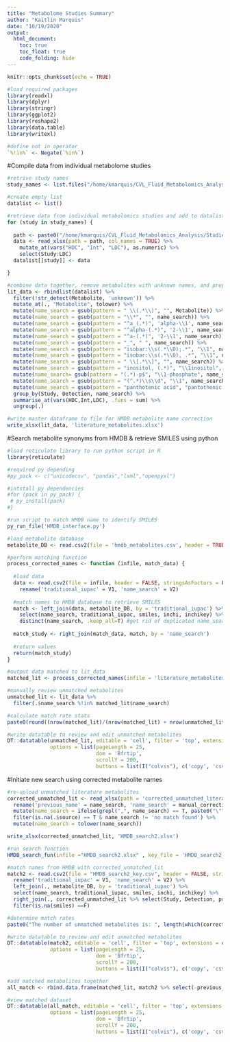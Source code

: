 ```yaml
---
title: "Metabolome Studies Summary"
author: "Kaitlin Marquis"
date: "10/19/2020"
output: 
  html_document:
    toc: true
    toc_float: true
    code_folding: hide
---
```


```r
knitr::opts_chunk$set(echo = TRUE)

#load required packages
library(readxl)
library(dplyr)
library(stringr)
library(ggplot2)
library(reshape2)
library(data.table)
library(writexl)

#define not in operator
`%!in%` <- Negate(`%in%`)
```

#Compile data from individual metabolome studies
```r

#retrive study names
study_names <- list.files("/home/kmarquis/CVL_Fluid_Metabolomics_Analysis/Studies")

#create empty list
datalist <- list()

#retrieve data from individual metabolomics studies and add to datalist
for (study in study_names) {
  
  path <- paste0("/home/kmarquis/CVL_Fluid_Metabolomics_Analysis/Studies/", study, "/", study, "_data_summary.xlsx")
  data <- read_xlsx(path = path, col_names = TRUE) %>%
    mutate_at(vars("HDC", "Int", "LDC"), as.numeric) %>%
    select(Study:LDC)
  datalist[[study]] <- data

}

#combine data together, remove metabolites with unknown names, and prepare rules for search
lit_data <- rbindlist(datalist) %>%
  filter(!str_detect(Metabolite, 'unknown')) %>%
  mutate_at(., "Metabolite", tolower) %>%
  mutate(name_search = gsub(pattern = " \\(.*\\)", "", Metabolite)) %>%
  mutate(name_search = gsub(pattern = "\\*", "", name_search)) %>%
  mutate(name_search = gsub(pattern = "^a_(.*)", 'alpha-\\1', name_search)) %>%
  mutate(name_search = gsub(pattern = "^alpha-(.*)", '2-\\1', name_search)) %>%
  mutate(name_search = gsub(pattern = "^a-(.*)", '2-\\1', name_search)) %>%
  mutate(name_search = gsub(pattern = "_", " ", name_search)) %>%
  mutate(name_search = gsub(pattern = "isobar:\\s(.*\\D);.*", "\\1", name_search)) %>%
  mutate(name_search = gsub(pattern = "isobar:\\s(.*\\D), .*", "\\1", name_search)) %>%
  mutate(name_search = gsub(pattern = " \\[.*\\]", "", name_search)) %>%
  mutate(name_search = gsub(pattern = "inositol, (.*)", "\\1inositol", name_search)) %>%
  mutate(name_search= gsub(pattern = "(.*)-p$", "\\1-phosphate", name_search)) %>%
  mutate(name_search = gsub(pattern = "(^.*)\\s\\d", "\\1", name_search)) %>%
  mutate(name_search = gsub(pattern = "panthotenic acid", "pantothenic acid", name_search)) %>%
  group_by(Study, Detection, name_search) %>% 
  summarise_at(vars(HDC,Int,LDC), .funs = sum) %>% 
  ungroup(.)

#write master dataframe to file for HMDB metabolite name correction
write_xlsx(lit_data, 'literature_metabolites.xlsx')
```

#Search metabolite synonyms from HMDB & retrieve SMILES using python
```r

#load reticulate library to run python script in R
library(reticulate)

#required py depending
#py_pack <- c("unicodecsv", "pandas","lxml","openpyxl")

#intstall py dependencies
#for (pack in py_pack) {
 # py_install(pack)
#}

#run script to match HMDB name to identify SMILES
py_run_file('HMDB_interface.py')

#load metabolite database 
metabolite_DB <- read.csv2(file = 'hmdb_metabolites.csv', header = TRUE, stringsAsFactors = F, sep = ",")

#perform matching function 
process_corrected_names <- function (infile, match_data) {
  
  #load data
  data <- read.csv2(file = infile, header = FALSE, stringsAsFactors = F, sep = ",") %>%
    rename('traditional_iupac' = V1, 'name_search' = V2)
    
  #match names to HMDB database to retrieve SMILES
  match <- left_join(data, metabolite_DB, by = 'traditional_iupac') %>%
    select(name_search, traditional_iupac, smiles, inchi, inchikey) %>%
    distinct(name_search, .keep_all=T) #get rid of duplicated name_search
  
  match_study <- right_join(match_data, match, by = 'name_search') 
  
  #return values
  return(match_study)
}

#output data matched to lit_data
matched_lit <- process_corrected_names(infile = 'literature_metabolites_key.csv', match_data = lit_data) #file name from interface py output

#manually review unmatched metabolites
unmatched_lit <- lit_data %>%
  filter(.$name_search %!in% matched_lit$name_search)

#calculate match rate stats
paste0(round((nrow(matched_lit)/(nrow(matched_lit) + nrow(unmatched_lit)))*100, 2), ' % of metabolites matched to HMDB SMILES.')

#write datatable to review and edit unmatched metabolites
DT::datatable(unmatched_lit, editable = 'cell', filter = 'top', extensions = c("Buttons","Scroller"),
              options = list(pageLength = 25,
                             dom = 'Bfrtip',
                             scrollY = 200,
                             buttons = list(I("colvis"), c('copy', 'csv','excel'))))
```


#Initiate new search using corrected metabolite names
```r

#re-upload unmatched literature metabolites
corrected_unmatched_lit <- read_xlsx(path = 'corrected_unmatched_literature_metabolites.xlsx') %>%
  rename('previous_name' = name_search, 'name_search' = manual_correction) %>%
  mutate(name_search = ifelse(grepl(",", name_search) == T, paste0("\"", name_search, "\""), name_search)) %>%
  filter(is.na(.$source) == T & name_search != 'no match found') %>%
  mutate(name_search = tolower(name_search))

write_xlsx(corrected_unmatched_lit, 'HMDB_search2.xlsx')

#run search function 
HMDB_search_fun(infile ="HMDB_search2.xlsx" , key_file = 'HMDB_search2_key.csv')

#match names from HMDB with corrected_unmatched_lit
match2 <- read.csv2(file = "HMDB_search2_key.csv", header = FALSE, stringsAsFactors = F, sep = ",") %>%
  rename('traditional_iupac' = V1, 'name_search' = V2) %>%
  left_join(., metabolite_DB, by = 'traditional_iupac') %>%
  select(name_search, traditional_iupac, smiles, inchi, inchikey) %>%
  right_join(., corrected_unmatched_lit %>% select(Study, Detection, previous_name, name_search, HDC, LDC, Int)) %>%
  filter(is.na(smiles) ==F)

#determine match rates
paste0("The number of unmatched metabolites is: ", length(which(corrected_unmatched_lit$previous_name %!in% match2$previous_name) == T))

#write datatable to review and edit unmatched metabolites
DT::datatable(match2, editable = 'cell', filter = 'top', extensions = c("Buttons","Scroller"),
              options = list(pageLength = 25,
                             dom = 'Bfrtip',
                             scrollY = 200,
                             buttons = list(I("colvis"), c('copy', 'csv','excel'))))

#add matched metabolites together
all_match <- rbind.data.frame(matched_lit, match2 %>% select(-previous_name))

#view matched dataset
DT::datatable(all_match, editable = 'cell', filter = 'top', extensions = c("Buttons","Scroller"),
              options = list(pageLength = 25,
                             dom = 'Bfrtip',
                             scrollY = 200,
                             buttons = list(I("colvis"), c('copy', 'csv','excel'))))

```